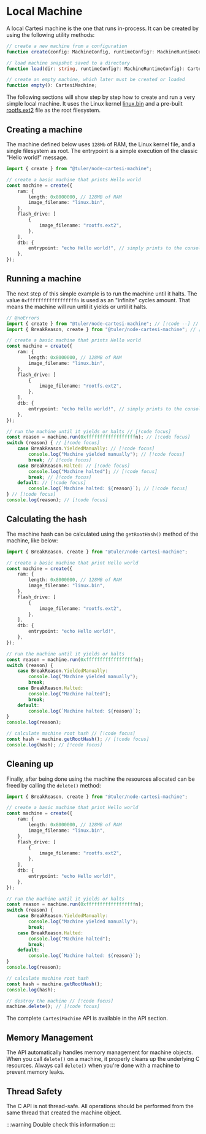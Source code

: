 # Local Machine

A local Cartesi machine is the one that runs in-process.
It can be created by using the following utility methods:

```ts
// create a new machine from a configuration
function create(config: MachineConfig, runtimeConfig?: MachineRuntimeConfig): CartesiMachine;

// load machine snapshot saved to a directory
function load(dir: string, runtimeConfig?: MachineRuntimeConfig): CartesiMachine;

// create an empty machine, which later must be created or loaded
function empty(): CartesiMachine;
```

The following sections will show step by step how to create and run a very simple local machine.
It uses the Linux kernel [linux.bin](https://github.com/cartesi/machine-linux-image/releases/download/v0.20.0/linux-6.5.13-ctsi-1-v0.20.0.bin) and a pre-built [rootfs.ext2](https://github.com/cartesi/machine-guest-tools/releases/download/v0.17.1/rootfs-tools.ext2) file as the root filesystem.

## Creating a machine

The machine defined below uses `128Mb` of RAM, the Linux kernel file, and a single filesystem as root.
The entrypoint is a simple execution of the classic "Hello world!" message.

```ts twoslash filename="create-hello-world.ts"
import { create } from "@tuler/node-cartesi-machine";

// create a basic machine that prints Hello world
const machine = create({
    ram: {
        length: 0x8000000, // 128MB of RAM
        image_filename: "linux.bin",
    },
    flash_drive: [
        {
            image_filename: "rootfs.ext2",
        },
    ],
    dtb: {
        entrypoint: "echo Hello world!", // simply prints to the console
    },
});
```

## Running a machine

The next step of this simple example is to run the machine until it halts.
The value `0xffffffffffffffffffn` is used as an "infinite" cycles amount.
That means the machine will run until it yields or until it halts.

```ts twoslash filename="run-hello-world.ts"
// @noErrors
import { create } from "@tuler/node-cartesi-machine"; // [!code --] // [!code focus]
import { BreakReason, create } from "@tuler/node-cartesi-machine"; // [!code ++] // [!code focus]

// create a basic machine that prints Hello world
const machine = create({
    ram: {
        length: 0x8000000, // 128MB of RAM
        image_filename: "linux.bin",
    },
    flash_drive: [
        {
            image_filename: "rootfs.ext2",
        },
    ],
    dtb: {
        entrypoint: "echo Hello world!", // simply prints to the console
    },
});

// run the machine until it yields or halts // [!code focus]
const reason = machine.run(0xffffffffffffffffffn); // [!code focus]
switch (reason) { // [!code focus]
    case BreakReason.YieldedManually: // [!code focus]
        console.log("Machine yielded manually"); // [!code focus]
        break; // [!code focus]
    case BreakReason.Halted: // [!code focus]
        console.log("Machine halted"); // [!code focus]
        break; // [!code focus]
    default: // [!code focus]
        console.log(`Machine halted: ${reason}`); // [!code focus]
} // [!code focus]
console.log(reason); // [!code focus]
```

## Calculating the hash

The machine hash can be calculated using the `getRootHash()` method of the machine, like below: 

```ts twoslash
import { BreakReason, create } from "@tuler/node-cartesi-machine";

// create a basic machine that print Hello world
const machine = create({
    ram: {
        length: 0x8000000, // 128MB of RAM
        image_filename: "linux.bin",
    },
    flash_drive: [
        {
            image_filename: "rootfs.ext2",
        },
    ],
    dtb: {
        entrypoint: "echo Hello world!",
    },
});

// run the machine until it yields or halts
const reason = machine.run(0xffffffffffffffffffn);
switch (reason) {
    case BreakReason.YieldedManually:
        console.log("Machine yielded manually");
        break;
    case BreakReason.Halted:
        console.log("Machine halted");
        break;
    default:
        console.log(`Machine halted: ${reason}`);
}
console.log(reason);

// calculate machine root hash // [!code focus]
const hash = machine.getRootHash(); // [!code focus]
console.log(hash); // [!code focus]
```

## Cleaning up

Finally, after being done using the machine the resources allocated can be freed by calling the `delete()` method:

```ts twoslash
import { BreakReason, create } from "@tuler/node-cartesi-machine";

// create a basic machine that print Hello world
const machine = create({
    ram: {
        length: 0x8000000, // 128MB of RAM
        image_filename: "linux.bin",
    },
    flash_drive: [
        {
            image_filename: "rootfs.ext2",
        },
    ],
    dtb: {
        entrypoint: "echo Hello world!",
    },
});

// run the machine until it yields or halts
const reason = machine.run(0xffffffffffffffffffn);
switch (reason) {
    case BreakReason.YieldedManually:
        console.log("Machine yielded manually");
        break;
    case BreakReason.Halted:
        console.log("Machine halted");
        break;
    default:
        console.log(`Machine halted: ${reason}`);
}
console.log(reason);

// calculate machine root hash
const hash = machine.getRootHash();
console.log(hash);

// destroy the machine // [!code focus]
machine.delete(); // [!code focus]
```

The complete `CartesiMachine` API is available in the API section.

## Memory Management

The API automatically handles memory management for machine objects.
When you call `delete()` on a machine, it properly cleans up the underlying C resources.
Always call `delete()` when you're done with a machine to prevent memory leaks.

## Thread Safety

The C API is not thread-safe.
All operations should be performed from the same thread that created the machine object.

:::warning
Double check this information
:::
